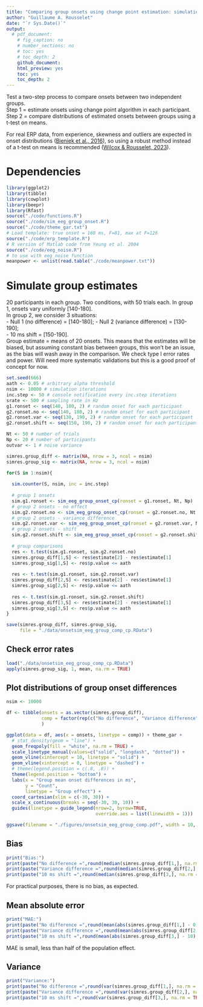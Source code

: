 ```yaml
---
title: "Comparing group onsets using change point estimation: simulation using EEG-like noise"
author: "Guillaume A. Rousselet"
date: "`r Sys.Date()`"
output:
  # pdf_document:
    # fig_caption: no
    # number_sections: no
    # toc: yes
    # toc_depth: 2
    github_document:
    html_preview: yes
    toc: yes
    toc_depth: 2
---
```


Test a two-step process to compare onsets between two independent groups.  
Step 1 = estimate onsets using change point algorithm in each participant.  
Step 2 = compare distributions of estimated onsets between groups using a t-test on means.  

For real ERP data, from experience, skewness and outliers are expected in onset distributions ([Bieniek et al., 2016](https://onlinelibrary.wiley.com/doi/abs/10.1111/ejn.13100)), so using a robust method instead of a t-test on means is recommended ([Wilcox & Rousselet, 2023](https://onlinelibrary.wiley.com/doi/abs/10.1002/cpz1.719)).  

# Dependencies
```r
library(ggplot2)
library(tibble)
library(cowplot)
library(beepr)
library(Rfast)
source("./code/functions.R")
source("./code/sim_eeg_group_onset.R")
source("./code/theme_gar.txt")
# Load template: true onset = 160 ms, F=81, max at F=126
source("./code/erp_template.R")
# R version of Matlab code from Yeung et al. 2004
source("./code/eeg_noise.R")
# to use with eeg_noise function
meanpower <- unlist(read.table("./code/meanpower.txt"))
```

# Simulate group estimates

20 participants in each group. Two conditions, with 50 trials each.
In group 1, onsets vary uniformly [140-180].  
In group 2, we consider 3 situations:  
- Null 1 (no difference) = [140-180]; 
- Null 2 (variance difference) = [130-190];  
- 10 ms shift = [150-190].  
Group estimate = means of 20 onsets. This means that the estimates will be biased, but assuming constant bias between groups, this won't be an issue, as the bias will wash away in the comparison.
We check type I error rates and power. Will need more systematic validations but this is a good proof of concept for now.  

```r
set.seed(666)
aath <- 0.05 # arbitrary alpha threshold
nsim <- 10000 # simulation iterations
inc.step <- 50 # console notification every inc.step iterations
srate <- 500 # sampling rate in Hz
g1.ronset <- seq(140, 180, 2) # random onset for each participant
g2.ronset.no <- seq(140, 180, 2) # random onset for each participant
g2.ronset.var <- seq(130, 190, 2) # random onset for each participant
g2.ronset.shift <- seq(150, 190, 2) # random onset for each participant

Nt <- 50 # number of trials
Np <- 20 # number of participants
outvar <- 1 # noise variance

simres.group_diff <- matrix(NA, nrow = 3, ncol = nsim)
simres.group_sig <- matrix(NA, nrow = 3, ncol = nsim)

for(S in 1:nsim){
  
  sim.counter(S, nsim, inc = inc.step)
  
  # group 1 onsets
  sim.g1.ronset <- sim_eeg_group_onset_cp(ronset = g1.ronset, Nt, Np)
  # group 2 onsets - no effect
  sim.g2.ronset.no <- sim_eeg_group_onset_cp(ronset = g2.ronset.no, Nt, Np)
  # group 2 onsets - variance difference
  sim.g2.ronset.var <- sim_eeg_group_onset_cp(ronset = g2.ronset.var, Nt, Np)
  # group 2 onsets - shift
  sim.g2.ronset.shift <- sim_eeg_group_onset_cp(ronset = g2.ronset.shift, Nt, Np)
  
  # group comparisons
  res <- t.test(sim.g1.ronset, sim.g2.ronset.no)
  simres.group_diff[1,S] <- res$estimate[2] - res$estimate[1]
  simres.group_sig[1,S] <- res$p.value <= aath
  
  res <- t.test(sim.g1.ronset, sim.g2.ronset.var)
  simres.group_diff[2,S] <- res$estimate[2] - res$estimate[1]
  simres.group_sig[2,S] <- res$p.value <= aath
  
  res <- t.test(sim.g1.ronset, sim.g2.ronset.shift)
  simres.group_diff[3,S] <- res$estimate[2] - res$estimate[1]
  simres.group_sig[3,S] <- res$p.value <= aath
}

save(simres.group_diff, simres.group_sig, 
     file = "./data/onsetsim_eeg_group_comp_cp.RData")
```

## Check error rates

```r
load("./data/onsetsim_eeg_group_comp_cp.RData")
apply(simres.group_sig, 1, mean, na.rm = TRUE)
```


## Plot distributions of group onset differences

```r
nsim <- 10000

df <- tibble(onsets = as.vector(simres.group_diff),
             comp = factor(rep(c("No difference", "Variance difference", "10 ms shift"), nsim))
             )

ggplot(data = df, aes(x = onsets, linetype = comp)) + theme_gar +
  # stat_density(geom = "line") +
  geom_freqpoly(fill = "white", na.rm = TRUE) +
  scale_linetype_manual(values=c("solid", "longdash", "dotted")) +
  geom_vline(xintercept = 10, linetype = "solid") +
  geom_vline(xintercept = 0, linetype = "dashed") +
  # theme(legend.position = c(.8, .8)) +
  theme(legend.position = "bottom") +
  labs(x = "Group mean onset differences in ms", 
       y = "Count",
       linetype = "Group effect") +
  coord_cartesian(xlim = c(-30, 30)) +
  scale_x_continuous(breaks = seq(-30, 30, 10)) +
  guides(linetype = guide_legend(nrow=2, byrow=TRUE, 
                                 override.aes = list(linewidth = 1)))

ggsave(filename = "./figures/onsetsim_eeg_group_comp.pdf", width = 10, height = 5)
```


## Bias
```r
print("Bias:")
print(paste("No difference =",round(median(simres.group_diff[1,], na.rm = TRUE) - 0,digits=2)))
print(paste("Variance difference =",round(median(simres.group_diff[2,], na.rm = TRUE) - 0,digits=2)))
print(paste("10 ms shift =",round(median(simres.group_diff[3,], na.rm = TRUE) - 10,digits=2)))
```

For practical purposes, there is no bias, as expected.

## Mean absolute error 

```r
print("MAE:")
print(paste("No difference =",round(mean(abs(simres.group_diff[1,] - 0), na.rm = TRUE), digits=1)))
print(paste("Variance difference =",round(mean(abs(simres.group_diff[2,] - 0), na.rm = TRUE), digits=1)))
print(paste("10 ms shift =",round(mean(abs(simres.group_diff[3,] - 10), na.rm = TRUE), digits=1)))
```

MAE is small, less than half of the population effect.  

## Variance

```r
print("Variance:")
print(paste("No difference =",round(var(simres.group_diff[1,], na.rm = TRUE), digits=1)))
print(paste("Variance difference =",round(var(simres.group_diff[2,], na.rm = TRUE), digits=1)))
print(paste("10 ms shift =",round(var(simres.group_diff[3,], na.rm = TRUE), digits=1)))
```



